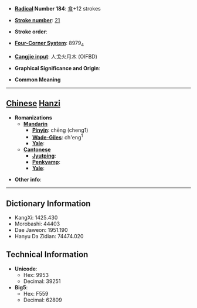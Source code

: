 * '''[[Wiktionary:Chinese radical index| Radical]] Number 184''': [[Wiktionary:Chinese radical index 食|食]]+12 strokes

* '''[[Wiktionary:Chinese total strokes index|Stroke number]]''': [[Wiktionary:Chinese total strokes index 21|21]]

* '''Stroke order''': 

* '''[[Wiktionary:Chinese four corner index|Four-Corner System]]''': 8979<sub>4</sub>

* '''[[Wiktionary:Chinese Cangjie index|Cangjie input]]''': 人戈火月木 (OIFBD)

* '''Graphical Significance and Origin''': 

* '''Common Meaning'''

----

== [[Chinese]] [[Hanzi]] ==

* '''Romanizations'''
** '''[[Mandarin]]'''
*** '''[[Pinyin]]''': chēng (cheng1)
*** '''[[Wade-Giles]]''': ch'eng<sup>1</sup>
*** '''[[Yale]]''': 
** '''[[Cantonese]]'''
*** '''[[Jyutping]]''':
*** '''[[Penkyamp]]''': 
*** '''[[Yale]]''': 

* '''Other info''': 

----

== Dictionary Information ==

* KangXi: 1425.430
* Morobashi: 44403
* Dae Jaweon: 1951.190
* Hanyu Da Zidian: 74474.020

== Technical Information ==

* '''Unicode''':
** Hex: 9953
** Decimal: 39251
* '''Big5''':
** Hex: F559
** Decimal: 62809